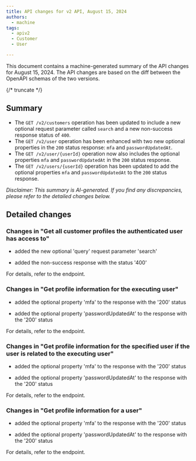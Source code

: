 ```yaml
---
title: API changes for v2 API, August 15, 2024
authors:
  - machine
tags:
  - apiv2
  - Customer
  - User

---
```



This document contains a machine-generated summary of the API changes for August 15, 2024.
The API changes are based on the diff between the OpenAPI schemas of the two versions.

{/* truncate */}



## Summary


- The `GET /v2/customers` operation has been updated to include a new optional request parameter called `search` and a new non-success response status of `400`.
- The `GET /v2/user` operation has been enhanced with two new optional properties in the `200` status response: `mfa` and `passwordUpdatedAt`.
- The `GET /v2/user/{userId}` operation now also includes the optional properties `mfa` and `passwordUpdatedAt` in the `200` status response.
- The `GET /v2/users/{userId}` operation has been updated to add the optional properties `mfa` and `passwordUpdatedAt` to the `200` status response.

_Disclaimer: This summary is AI-generated. If you find any discrepancies, please refer to the detailed changes below._


## Detailed changes



### Changes in "Get all customer profiles the authenticated user has access to"


- added the new optional 'query' request parameter 'search'

- added the non-success response with the status '400'


For details, refer to the <OperationLink operation="customer-list-customers" apiVersion="v2" /> endpoint.



### Changes in "Get profile information for the executing user"


- added the optional property 'mfa' to the response with the '200' status

- added the optional property 'passwordUpdatedAt' to the response with the '200' status


For details, refer to the <OperationLink operation="deprecated-user-service-user-get-own" apiVersion="v2" /> endpoint.



### Changes in "Get profile information for the specified user if the user is related to the executing user"


- added the optional property 'mfa' to the response with the '200' status

- added the optional property 'passwordUpdatedAt' to the response with the '200' status


For details, refer to the <OperationLink operation="deprecated-user-service-user-get" apiVersion="v2" /> endpoint.



### Changes in "Get profile information for a user"


- added the optional property 'mfa' to the response with the '200' status

- added the optional property 'passwordUpdatedAt' to the response with the '200' status


For details, refer to the <OperationLink operation="user-get-user" apiVersion="v2" /> endpoint.



